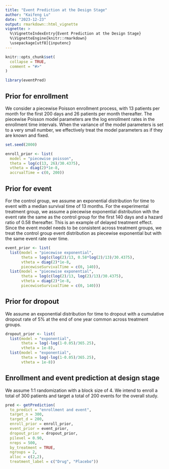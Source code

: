 ```yaml
---
title: "Event Prediction at the Design Stage"
author: "Kaifeng Lu"
date: "2023-12-23"
output: rmarkdown::html_vignette
vignette: >
  %\VignetteIndexEntry{Event Prediction at the Design Stage}
  %\VignetteEngine{knitr::rmarkdown}
  \usepackage[utf8]{inputenc}
---
```


```r
knitr::opts_chunk$set(
  collapse = TRUE,
  comment = "#>"
)
```

```r
library(eventPred)
```

## Prior for enrollment
We consider a piecewise Poisson enrollment process, with 13 patients per month for the first 200 days and 26 patients per month thereafter. The piecewise Poisson model parameters are the log enrollment rates in the enrollment time intervals. When the variance of the model parameters is set to a very small number, we effectively treat the model parameters as if they are known and fixed. 

```r
set.seed(2000)

enroll_prior <- list(
  model = "piecewise poisson",
  theta = log(c(13, 26)/30.4375),
  vtheta = diag(2)*1e-8,
  accrualTime = c(0, 200))
```


## Prior for event
For the control group, we assume an exponential distribution for time to event with a median survival time of 13 months. For the experimental treatment group, we assume a piecewise exponential distribution with the event rate the same as the control group for the first 140 days and a hazard ratio of 0.58 thereafter. This is an example of delayed treatment effect. Since the event model needs to be consistent across treatment groups, we treat the control group event distribution as piecewise exponential but with the same event rate over time. 

```r
event_prior <- list(
  list(model = "piecewise exponential",
       theta = log(c(log(2)/13, 0.58*log(2)/13)/30.4375),
       vtheta = diag(2)*1e-8,
       piecewiseSurvivalTime = c(0, 140)),
  list(model = "piecewise exponential",
       theta = log(c(log(2)/13, log(2)/13)/30.4375),
       vtheta = diag(2)*1e-8,
       piecewiseSurvivalTime = c(0, 140)))
```

## Prior for dropout
We assume an exponential distribution for time to dropout with a cumulative dropout rate of 5% at the end of one year common across treatment groups. 

```r
dropout_prior <- list(
  list(model = "exponential",
       theta = log(-log(1-0.05)/365.25),
       vtheta = 1e-8),
  list(model = "exponential",
       theta = log(-log(1-0.05)/365.25),
       vtheta = 1e-8))
```


## Enrollment and event prediction at design stage
We assume 1:1 randomization with a block size of 4. We intend to enroll a total of 300 patients and target a total of 200 events for the overall study. 

```r
pred <- getPrediction(
  to_predict = "enrollment and event",
  target_n = 300,
  target_d = 200,
  enroll_prior = enroll_prior,
  event_prior = event_prior,
  dropout_prior = dropout_prior,
  pilevel = 0.90, 
  nreps = 500,
  by_treatment = TRUE,
  ngroups = 2, 
  alloc = c(2,2),
  treatment_label = c("Drug", "Placebo"))
```

